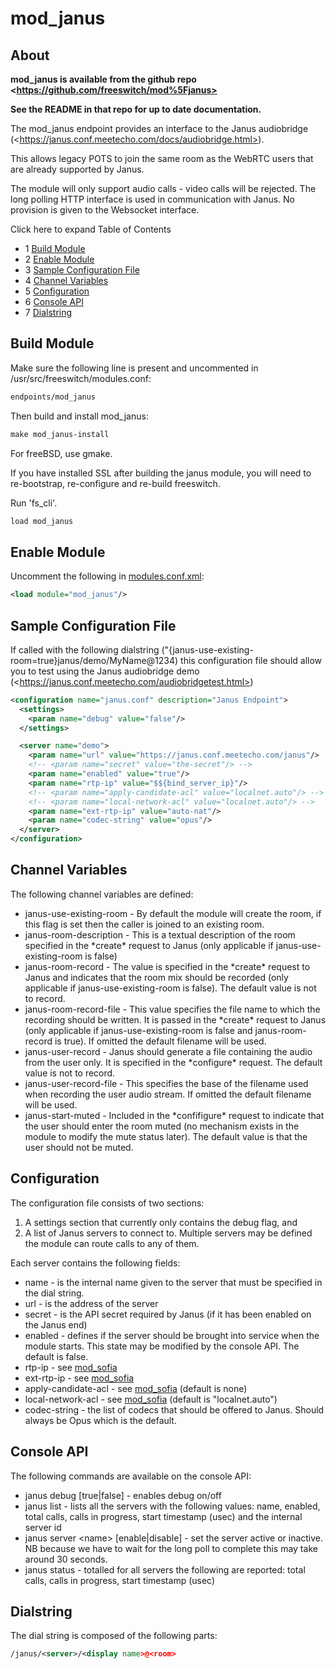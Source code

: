 
# mod_janus 

 

## About

  
**mod\_janus is available from the github repo \<https://github.com/freeswitch/mod%5Fjanus>**

**See the README in that repo for up to date documentation.**
  
  
The mod\_janus endpoint provides an interface to the Janus audiobridge (\<https://janus.conf.meetecho.com/docs/audiobridge.html>).

This allows legacy POTS to join the same room as the WebRTC users that are already supported by Janus.

The module will only support audio calls - video calls will be rejected. The long polling HTTP interface is used in communication with Janus. No provision is given to the Websocket interface.

Click here to expand Table of Contents

* 1 [Build Module](#build-module)
* 2 [Enable Module](#enable-module)
* 3 [Sample Configuration File](#sample-configuration-file)
* 4 [Channel Variables](#channel-variables)
* 5 [Configuration](#configuration)
* 6 [Console API](#console-api)
* 7 [Dialstring](#dialstring)

## Build Module

Make sure the following line is present and uncommented in /usr/src/freeswitch/modules.conf:

```xml
endpoints/mod_janus
```

Then build and install mod\_janus:

```xml
make mod_janus-install
```

For freeBSD, use gmake. 

If you have installed SSL after building the janus module, you will need to re-bootstrap, re-configure and re-build freeswitch.

Run 'fs\_cli'.

```xml
load mod_janus
```

## Enable Module

Uncomment the following in [modules.conf.xml](index.mdx#about):

```xml
<load module="mod_janus"/>
```

  
## Sample Configuration File

If called with the following dialstring ("\{janus-use-existing-room=true}janus/demo/MyName@1234) this configuration file should allow you to test using the Janus audiobridge demo (\<https://janus.conf.meetecho.com/audiobridgetest.html>)

  
```xml
<configuration name="janus.conf" description="Janus Endpoint">
  <settings>
    <param name="debug" value="false"/>
  </settings>

  <server name="demo">
    <param name="url" value="https://janus.conf.meetecho.com/janus"/>
    <!-- <param name="secret" value="the-secret"/> -->
    <param name="enabled" value="true"/>
    <param name="rtp-ip" value="$${bind_server_ip}"/>
    <!-- <param name="apply-candidate-acl" value="localnet.auto"/> -->
    <!-- <param name="local-network-acl" value="localnet.auto"/> -->
    <param name="ext-rtp-ip" value="auto-nat"/>
    <param name="codec-string" value="opus"/>
  </server>
</configuration>
```

## Channel Variables

The following channel variables are defined:

* janus-use-existing-room - By default the module will create the room, if this flag is set then the caller is joined to an existing room.
* janus-room-description - This is a textual description of the room specified in the \*create\* request to Janus (only applicable if janus-use-existing-room is false)
* janus-room-record - The value is specified in the \*create\* request to Janus and indicates that the room mix should be recorded (only applicable if janus-use-existing-room is false). The default value is not to record.
* janus-room-record-file - This value specifies the file name to which the recording should be written. It is passed in the \*create\* request to Janus (only applicable if janus-use-existing-room is false and janus-room-record is true). If omitted the default filename will be used.
* janus-user-record - Janus should generate a file containing the audio from the user only. It is specified in the \*configure\* request. The default value is not to record.
* janus-user-record-file - This specifies the base of the filename used when recording the user audio stream. If omitted the default filename will be used.
* janus-start-muted - Included in the \*confifigure\* request to indicate that the user should enter the room muted (no mechanism exists in the module to modify the mute status later). The default value is that the user should not be muted.

  
## Configuration

 The configuration file consists of two sections:

1. A settings section that currently only contains the debug flag, and
2. A list of Janus servers to connect to. Multiple servers may be defined the module can route calls to any of them.

 Each server contains the following fields:

* name - is the internal name given to the server that must be specified in the dial string.
* url - is the address of the server
* secret - is the API secret required by Janus (if it has been enabled on the Janus end)
* enabled - defines if the server should be brought into service when the module starts. This state may be modified by the console API. The default is false.
* rtp-ip - see [mod\_sofia](./mod_sofia_1048707.mdx#about)
* ext-rtp-ip - see [mod\_sofia](./mod_sofia_1048707.mdx#about)
* apply-candidate-acl - see [mod\_sofia](./mod_sofia_1048707.mdx#about) (default is none)
* local-network-acl - see [mod\_sofia](./mod_sofia_1048707.mdx#about) (default is "localnet.auto")
* codec-string - the list of codecs that should be offered to Janus. Should always be Opus which is the default.

## Console API

The following commands are available on the console API:

* janus debug \[true|false\] - enables debug on/off
* janus list - lists all the servers with the following values: name, enabled, total calls, calls in progress, start timestamp (usec) and the internal server id
* janus server \<name> \[enable|disable\] - set the server active or inactive. NB because we have to wait for the long poll to complete this may take around 30 seconds.
* janus status - totalled for all servers the following are reported: total calls, calls in progress, start timestamp (usec)

## Dialstring

 The dial string is composed of the following parts:

```xml
/janus/<server>/<display name>@<room>
```
  
  

